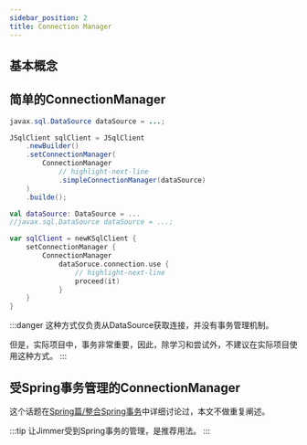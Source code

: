 ```yaml
---
sidebar_position: 2
title: Connection Manager
---
```



## 基本概念

<Execute/>

## 简单的ConnectionManager

<Tabs groupId="language">
<TabItem value="java" label="Java">

```java
javax.sql.DataSource dataSource = ...;

JSqlClient sqlClient = JSqlClient
    .newBuilder()
    .setConnectionManager(
        ConnectionManager
            // highlight-next-line
            .simpleConnectionManager(dataSource)
    )
    .builde();
```

</TabItem>
<TabItem value="kotlin" label="Kotlin">

```kotlin
val dataSource: DataSource = ...
//javax.sql.DataSource dataSource = ...;

var sqlClient = newKSqlClient {
    setConnectionManager {
        ConnectionManager
            dataSoruce.connection.use {
                // highlight-next-line
                proceed(it)
            }
    }
}
```

</TabItem>
</Tabs>

:::danger
这种方式仅负责从DataSource获取连接，并没有事务管理机制。

但是，实际项目中，事务非常重要，因此，除学习和尝试外，不建议在实际项目使用这种方式。
:::

## 受Spring事务管理的ConnectionManager

这个话题在[Spring篇/整合Spring事务](../spring/transaction)中详细讨论过，本文不做重复阐述。

:::tip
让Jimmer受到Spring事务的管理，是推荐用法。
:::
